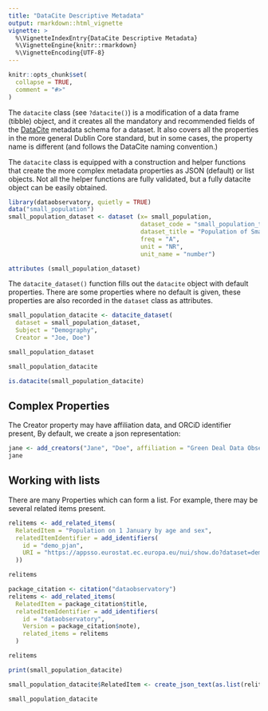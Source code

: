 ```yaml
---
title: "DataCite Descriptive Metadata"
output: rmarkdown::html_vignette
vignette: >
  %\VignetteIndexEntry{DataCite Descriptive Metadata}
  %\VignetteEngine{knitr::rmarkdown}
  %\VignetteEncoding{UTF-8}
---
```


```r
knitr::opts_chunk$set(
  collapse = TRUE,
  comment = "#>"
)
```

The `datacite` class (see `?datacite()`) is a modification of a data frame (tibble) object, and it creates all the mandatory and recommended fields of the [DataCite](https://support.datacite.org/docs/datacite-metadata-schema-v44-properties-overview) metadata schema for a dataset.  It also covers all the properties in the more general Dublin Core standard, but in some cases, the property name is different (and follows the DataCite naming convention.)  

The `datacite` class is equipped with a construction and helper functions that create the more complex metadata properties as JSON (default) or list objects. Not all the helper functions are fully validated, but a fully datacite object can be easily obtained. 

```r
library(dataobservatory, quietly = TRUE)
data("small_population")
small_population_dataset <- dataset (x= small_population,
                                     dataset_code = "small_population_total",
                                     dataset_title = "Population of Small European Countries",
                                     freq = "A",
                                     unit = "NR",
                                     unit_name = "number")

attributes (small_population_dataset)
```

The `datacite_dataset()` function fills out the `datacite` object with default properties. There are some properties where no default is given, these properties are also recorded in the `dataset` class as attributes.

```r
small_population_datacite <- datacite_dataset(
  dataset = small_population_dataset,
  Subject = "Demography",
  Creator = "Joe, Doe")
```

```r
small_population_dataset
```

```r
small_population_datacite
```
```r
is.datacite(small_population_datacite)
```


## Complex Properties

The Creator property may have affiliation data, and ORCiD identifier present, By default, we create a json representation:

```r
jane <- add_creators("Jane", "Doe", affiliation = "Green Deal Data Observatory")
jane
```


## Working with lists

There are many Properties which can form a list.  For example, there may be several related items present.

```r
relitems <- add_related_items(
  RelatedItem = "Population on 1 January by age and sex", 
  relatedItemIdentifier = add_identifiers(
    id = "demo_pjan", 
    URI = "https://appsso.eurostat.ec.europa.eu/nui/show.do?dataset=demo_pjan/"
  ))

relitems
```
```r
package_citation <- citation("dataobservatory")
relitems <- add_related_items(
  RelatedItem = package_citation$title, 
  relatedItemIdentifier = add_identifiers(
    id = "dataobservatory", 
    Version = package_citation$note),
    related_items = relitems
  )

relitems
```






```r
print(small_population_datacite)
```

```r
small_population_datacite$RelatedItem <- create_json_text(as.list(relitems))
```


```r
small_population_datacite
```

